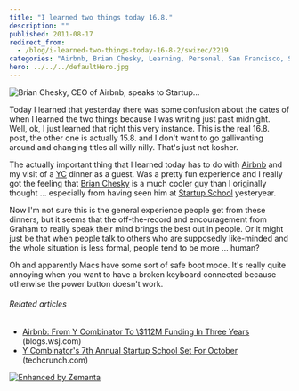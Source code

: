 ```yaml
---
title: "I learned two things today 16.8."
description: ""
published: 2011-08-17
redirect_from:
  - /blog/i-learned-two-things-today-16-8-2/swizec/2219
categories: "Airbnb, Brian Chesky, Learning, Personal, San Francisco, Startup School, Y Combinator"
hero: ../../../defaultHero.jpg
---
```


![Brian Chesky, CEO of Airbnb, speaks to Startup...](http://swizec.com/blog/wp-content/uploads/2011/08/5089475323_3dd9dbf197_m1.jpg "Brian Chesky, CEO of Airbnb, speaks to Startup...")

Today I learned that yesterday there was some confusion about the dates of when I learned the two things because I was writing just past midnight. Well, ok, I just learned that right this very instance. This is the real 16.8. post, the other one is actually 15.8. and I don't want to go gallivanting around and changing titles all willy nilly. That's just not kosher.

The actually important thing that I learned today has to do with [Airbnb](http://www.airbnb.com/ "Airbnb") and my visit of a [YC](http://www.ycombinator.com "Y Combinator") dinner as a guest. Was a pretty fun experience and I really got the feeling that [Brian Chesky](http://www.crunchbase.com/person/brian-chesky "Brian Chesky") is a much cooler guy than I originally thought ... especially from having seen him at [Startup School](http://startupschool.org/ "Startup School") yesteryear.

Now I'm not sure this is the general experience people get from these dinners, but it seems that the off-the-record and encouragement from Graham to really speak their mind brings the best out in people. Or it might just be that when people talk to others who are supposedly like-minded and the whole situation is less formal, people tend to be more ... human?

Oh and apparently Macs have some sort of safe boot mode. It's really quite annoying when you want to have a broken keyboard connected because otherwise the power button doesn't work.

###### Related articles

- [Airbnb: From Y Combinator To \\\$112M Funding In Three Years](http://blogs.wsj.com/venturecapital/2011/07/25/airbnb-from-y-combinator-to-112m-funding-in-three-years/) (blogs.wsj.com)
- [Y Combinator's 7th Annual Startup School Set For October](http://techcrunch.com/2011/08/11/y-combinators-7th-annual-startup-school-set-for-october/) (techcrunch.com)

[![Enhanced by Zemanta](http://img.zemanta.com/zemified_e.png?x-id=25f728f9-6896-47bb-b271-1c626fb205b3)](http://www.zemanta.com/ "Enhanced by Zemanta")
